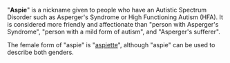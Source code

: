 "'''Aspie'''" is a nickname given to people who have an Autistic Spectrum Disorder such as Asperger's Syndrome or High Functioning Autism (HFA). It is considered more friendly and affectionate than "person with Asperger's Syndrome", "person with a mild form of autism", and "Asperger's sufferer".

The female form of "aspie" is "[[aspiette]]", although "aspie" can be used to describe both genders.